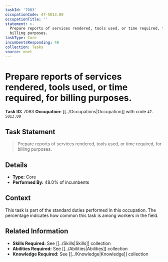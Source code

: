 ```yaml
---
taskId: '7083'
occupationCode: 47-5013.00
occupationTitle: ''
statement: >-
  Prepare reports of services rendered, tools used, or time required, for
  billing purposes.
taskType: Core
incumbentsResponding: 48
collection: Tasks
source: onet
---
```

# Prepare reports of services rendered, tools used, or time required, for billing purposes.

**Task ID:** 7083
**Occupation:** [[../Occupations|Occupation]] with code `47-5013.00`

## Task Statement

> Prepare reports of services rendered, tools used, or time required, for billing purposes.

## Details

- **Type:** Core
- **Performed By:** 48.0% of incumbents

## Context

This task is part of the standard duties performed in this occupation. The percentage indicates how common this task is among workers in the field.

## Related Information

- **Skills Required:** See [[../Skills|Skills]] collection
- **Abilities Required:** See [[../Abilities|Abilities]] collection
- **Knowledge Required:** See [[../Knowledge|Knowledge]] collection
